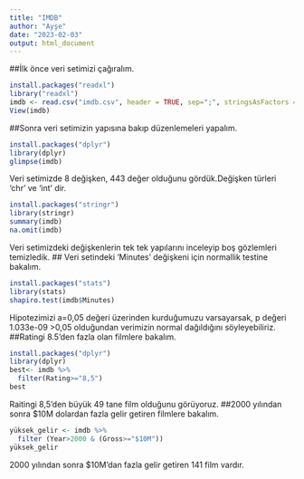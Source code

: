 ---
title: "IMDB"
author: "Ayşe"
date: "2023-02-03"
output: html_document
---
##İlk önce veri setimizi çağıralım.
```{r}
install.packages("readxl")
library("readxl")
imdb <- read.csv("imdb.csv", header = TRUE, sep=";", stringsAsFactors = FALSE)
View(imdb)
```
##Sonra veri setimizin yapısına bakıp düzenlemeleri yapalım.
```{r}
install.packages("dplyr")
library(dplyr)
glimpse(imdb)
```
Veri setimizde 8 değişken, 443 değer olduğunu gördük.Değişken türleri 'chr' ve 'int' dir.
```{r}
install.packages("stringr")
library(stringr)
summary(imdb)
na.omit(imdb)
```
Veri setimizdeki değişkenlerin tek tek yapılarını inceleyip boş gözlemleri temizledik.
## Veri setindeki 'Minutes' değişkeni için normallik testine bakalım.
```{r}
install.packages("stats")
library(stats)
shapiro.test(imdb$Minutes)
```
Hipotezimizi a=0,05 değeri üzerinden kurduğumuzu varsayarsak, p değeri 1.033e-09 >0,05 olduğundan verimizin normal dağıldığını söyleyebiliriz.
##Ratingi 8.5'den fazla olan filmlere bakalım.
```{r}
install.packages("dplyr")
library(dplyr)
best<- imdb %>%
  filter(Rating>="8,5")
best
```
Raitingi 8,5'den büyük 49 tane film olduğunu görüyoruz.
##2000 yılından sonra $10M dolardan fazla gelir getiren filmlere bakalım.
```{r}
yüksek_gelir <- imdb %>% 
  filter (Year>2000 & (Gross>="$10M"))
yüksek_gelir
```
2000 yılından sonra $10M'dan fazla gelir getiren 141 film vardır.